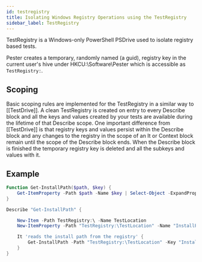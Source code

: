```yaml
---
id: testregistry
title: Isolating Windows Registry Operations using the TestRegistry
sidebar_label: TestRegistry
---
```


TestRegistry is a Windows-only PowerShell PSDrive used to isolate registry based tests.

Pester creates a temporary, randomly named (a guid), registry key in the current user's hive under HKCU:\Software\Pester which is accessible as ```TestRegistry:```.

## Scoping

Basic scoping rules are implemented for the TestRegistry in a similar way to [[TestDrive]]. A clean TestRegistry is created on entry to every Describe block and all the keys and values created by your tests are available during the lifetime of that Describe scope. One important difference from [[TestDrive]] is that registry keys and values persist within the Describe block and any changes to the registry in the scope of an It or Context block remain until the scope of the Describe block ends. When the Describe block is finished the temporary registry key is deleted and all the subkeys and values with it.

## Example

```powershell
Function Get-InstallPath($path, $key) {
    Get-ItemProperty -Path $path -Name $key | Select-Object -ExpandProperty $key
}

Describe "Get-InstallPath" {

    New-Item -Path TestRegistry:\ -Name TestLocation
    New-ItemProperty -Path "TestRegistry:\TestLocation" -Name "InstallPath" -Value "C:\Program Files\MyApplication"

    It 'reads the install path from the registry' {
        Get-InstallPath -Path "TestRegistry:\TestLocation" -Key "InstallPath" | Should -Be "C:\Program Files\MyApplication"
    }
}
```
